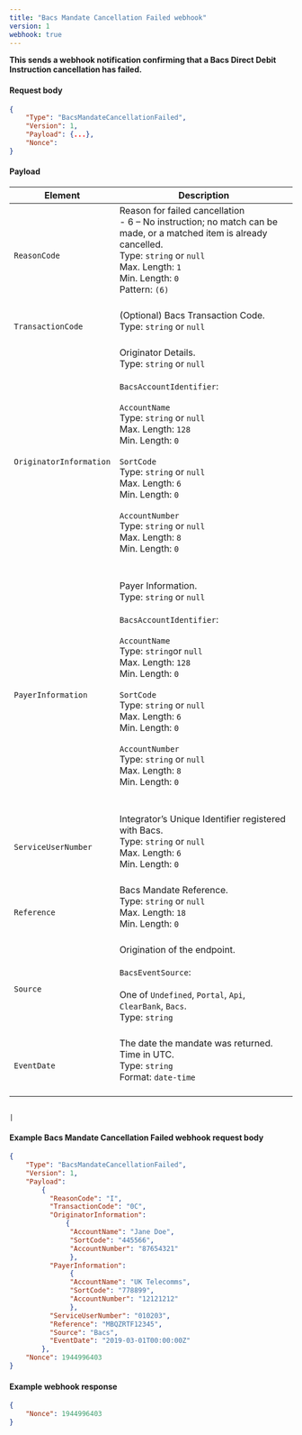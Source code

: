 ```yaml
---
title: "Bacs Mandate Cancellation Failed webhook"
version: 1
webhook: true
---
```


**This sends a webhook notification confirming that a Bacs Direct Debit Instruction cancellation has failed.**

#### Request body

```json
{
    "Type": "BacsMandateCancellationFailed",
    "Version": 1,
    "Payload": {...},
    "Nonce":
}
```

#### Payload
| Element                       | Description                                                                                                                                                                                                                                                                                                                                                                                                                                                                                                                                                                                                                                                                                                                                                                                                                             |
|-------------------------------|-----------------------------------------------------------------------------------------------------------------------------------------------------------------------------------------------------------------------------------------------------------------------------------------------------------------------------------------------------------------------------------------------------------------------------------------------------------------------------------------------------------------------------------------------------------------------------------------------------------------------------------------------------------------------------------------------------------------------------------------------------------------------------------------------------------------------------------------|
| `ReasonCode`       |Reason for failed cancellation<br/>- 6 – No instruction; no match can be made, or a matched item is already cancelled.<br/>Type: `string` or `null`<br/>Max. Length: `1`<br/>Min. Length: `0`<br />        Pattern: `(6)`<br /> <br />                                                                                                                                                                                                                                                                                                                                                                                                                                                               
| `TransactionCode`            |(Optional) Bacs Transaction Code.<br /> Type: `string` or `null`<br/><br />                                                                                                                                                                                                                                                                                                                                                                                                                                                               
| `OriginatorInformation`                      |Originator Details.<br />Type: `string` or `null`<br/><br />`BacsAccountIdentifier`:<br /><br />`AccountName`<br />        Type: `string` or `null`<br />        Max. Length: `128`<br />        Min. Length: `0`<br /><br />`SortCode`<br />        Type: `string` or `null`<br />        Max. Length: `6`<br />        Min. Length: `0`<br /> <br /> `AccountNumber`<br />        Type: `string` or `null`<br />        Max. Length: `8`<br />        Min. Length: `0`<br />        <br /><br />                                                                                                                                                                                                                                                                                                                                                                                                                                                                 
| `PayerInformation`                      |Payer Information.<br />Type: `string` or `null`<br/><br />`BacsAccountIdentifier`:<br /><br />`AccountName`<br />        Type: `string`or `null`<br />        Max. Length: `128`<br />        Min. Length: `0`<br /><br />`SortCode`<br />        Type: `string` or `null`<br />        Max. Length: `6`<br />        Min. Length: `0`<br /> <br /> `AccountNumber`<br />        Type: `string` or `null`<br />        Max. Length: `8`<br />        Min. Length: `0`<br />        <br /><br />                                                                                                                                                                                                                                                                                                                                                                                                                                                                 
| `ServiceUserNumber`                    |Integrator’s Unique Identifier registered with Bacs.<br /> Type: `string` or `null`<br />  Max. Length: `6`<br />    Min. Length: `0` <br /> <br />                                                                                                                                                                                                                                                                                                                                                                                                                                                           
| `Reference`                      |Bacs Mandate Reference. <br />Type: `string` or `null`<br/>Max. Length: `18`	<br/>Min. Length: `0`<br/><br />                                                                                                                                                                                                                                                                                                                                                                                                                                                                 
| `Source` |Origination of the endpoint.<br /><br />`BacsEventSource`:<br /><br />One of `Undefined`, `Portal`, `Api`, `ClearBank`, `Bacs`. <br /> Type: `string` <br /><br />                                                                                                                                                                                                                                                                                                                                                                                                                                                                                                           
| `EventDate`       |The date the mandate was returned. Time in UTC.<br/>Type: `string` <br/>Format: `date-time`<br/><br />                                                                                                                                                                                                                                                                                                                                                                                                                                                              
                                                                                                                                                                                                                                                                                                                                                                                                                                                                                                        
                                                                                                                                                                                                                                          |

#### Example Bacs Mandate Cancellation Failed webhook request body

```json
{
	"Type": "BacsMandateCancellationFailed",
	"Version": 1,
	"Payload":
		{
          "ReasonCode": "I",
          "TransactionCode": "0C",
          "OriginatorInformation":
              {
               "AccountName": "Jane Doe",
               "SortCode": "445566",
               "AccountNumber": "87654321"
               },
          "PayerInformation":
               {
               "AccountName": "UK Telecomms",
               "SortCode": "778899",
               "AccountNumber": "12121212"
               },
          "ServiceUserNumber": "010203",
          "Reference": "MBQZRTF12345",
          "Source": "Bacs",
          "EventDate": "2019-03-01T00:00:00Z"
		},
    "Nonce": 1944996403
}
```
#### Example webhook response

```json
{
    "Nonce": 1944996403
}
```
